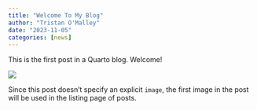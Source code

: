 ```yaml
---
title: "Welcome To My Blog"
author: "Tristan O'Malley"
date: "2023-11-05"
categories: [news]
---
```


This is the first post in a Quarto blog. Welcome!

![](thumbnail.jpg)

Since this post doesn't specify an explicit `image`, the first image in the post will be used in the listing page of posts.
